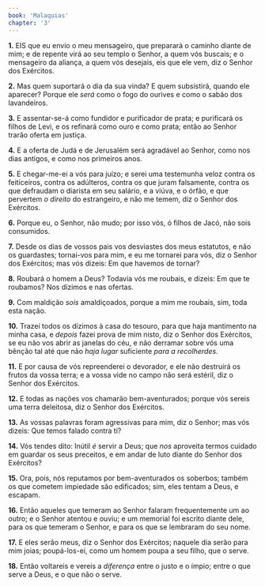 ```yaml
---
book: 'Malaquias'
chapter: '3'
---
```


**1.** EIS que eu envio o meu mensageiro, que preparará o caminho diante de mim; e de repente virá ao seu templo o Senhor, a quem vós buscais; e o mensageiro da aliança, a quem vós desejais, eis que ele vem, diz o Senhor dos Exércitos.

**2.** Mas quem suportará o dia da sua vinda? E quem subsistirá, quando ele aparecer? Porque ele *será* como o fogo do ourives e como o sabão dos lavandeiros.

**3.** E assentar-se-á como fundidor e purificador de prata; e purificará os filhos de Levi, e os refinará como ouro e como prata; então ao Senhor trarão oferta em justiça.

**4.** E a oferta de Judá e de Jerusalém será agradável ao Senhor, como nos dias antigos, e como nos primeiros anos.

**5.** E chegar-me-ei a vós para juízo; e serei uma testemunha veloz contra os feiticeiros, contra os adúlteros, contra os que juram falsamente, contra os que defraudam o diarista em seu salário, e a viúva, e o órfão, e que pervertem *o direito* do estrangeiro, e não me temem, diz o Senhor dos Exércitos.

**6.** Porque eu, o Senhor, não mudo; por isso vós, ó filhos de Jacó, não sois consumidos.

**7.** Desde os dias de vossos pais vos desviastes dos meus estatutos, e não os guardastes; tornai-vos para mim, e eu me tornarei para vós, diz o Senhor dos Exércitos; mas vós dizeis: Em que havemos de tornar?

**8.** Roubará o homem a Deus? Todavia vós me roubais, e dizeis: Em que te roubamos? Nos dízimos e nas ofertas.

**9.** Com maldição *sois* amaldiçoados, porque a mim me roubais, sim, toda esta nação.

**10.** Trazei todos os dízimos à casa do tesouro, para que haja mantimento na minha casa, e *depois* fazei prova de mim nisto, diz o Senhor dos Exércitos, se eu não vos abrir as janelas do céu, e não derramar sobre vós uma bênção tal até que não *haja lugar* suficiente *para a recolherdes*.

**11.** E por causa de vós repreenderei o devorador, e ele não destruirá os frutos da vossa terra; e a vossa vide no campo não será estéril, diz o Senhor dos Exércitos.

**12.** E todas as nações vos chamarão bem-aventurados; porque vós sereis uma terra deleitosa, diz o Senhor dos Exércitos.

**13.** As vossas palavras foram agressivas para mim, diz o Senhor; mas vós dizeis: Que temos falado contra ti?

**14.** Vós tendes dito: Inútil *é* servir a Deus; que *nos* aproveita termos cuidado em guardar os seus preceitos, e em andar de luto diante do Senhor dos Exércitos?

**15.** Ora, pois, nós reputamos por bem-aventurados os soberbos; também os que cometem impiedade são edificados; sim, eles tentam a Deus, e escapam.

**16.** Então aqueles que temeram ao Senhor falaram frequentemente um ao outro; e o Senhor atentou e ouviu; e um memorial foi escrito diante dele, para os que temeram o Senhor, e para os que se lembraram do seu nome.

**17.** E eles serão meus, diz o Senhor dos Exércitos; naquele dia serão para mim joias; poupá-los-ei, como um homem poupa a seu filho, que o serve.

**18.** Então voltareis e vereis a *diferença* entre o justo e o ímpio; entre o que serve a Deus, e o que não o serve.